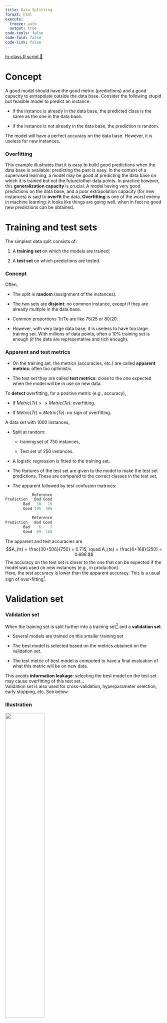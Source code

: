 ---
title: Data Splitting
format: html
execute:
  freeze: auto
  output: true
code-tools: false
code-fold: false
code-link: false
---

[In-class R script 📄](ML_DataSplitting.R)

Concept
=======

A good model should have the good metric (predictions) and a good
capacity to extrapolate outside the data base. Consider the following stupid but feasible model to predict an instance:

-   if the instance is already in the data base, the predicted class is
    the same as the one in the data base.

-   if the instance is not already in the data base, the prediction is
    random.

The model will have a perfect accuracy on the data base. However, it is
useless for new instances.

### Overfitting

This example illustrates that it is easy to build good predictions when
the data base is available: predicting the past is easy. In the context of a supervised learning, a model may be good at predicting the data base on which it is trained but not the future/other data points. In practice however, this **generalization capacity** is crucial. A model having very good predictions on the data base, and a poor extrapolation capacity (for new instances) is said to **overfit** the data. **Overfitting** is one of the worst enemy in machine learning: it looks like things are going well, when in fact no good new predictions can be
obtained.

Training and test sets
======================

The simplest data split consists of:

1.  A **training set** on which the models are trained;

2.  A **test set** on which predictions are tested.

### Concept

Often,

-   The split is **random** (assignment of the instances).

-   The two sets are **disjoint**: no common instance, except if they
    are already multiple in the data base.

-   Common proportions Tr/Te are like $75/25$ or $80/20$.

-   However, with very large data base, it is useless to have too large
    training set. With millions of data points, often a $10\%$ training
    set is enough (if the data are representative and rich enough).

### Apparent and test metrics

-   On the training set, the metrics (accuracies, etc.) are called
    **apparent metrics**: often too optimistic.

-   The test set they are called **test metrics**: close to the one
    expected when the model will be in use on new data.

To **detect** overfitting, for a positive metric (e.g., accuracy),

-   If $Metric(Tr) >> Metric(Te)$: overfitting.

-   If $Metric(Tr) \approx Metric(Te)$: no sign of overfitting.

A data set with 1000 instances,

-   Split at random:

    -   training set of 750 instances,

    -   Test set of 250 instances.

-   A logistic regression is fitted to the training set.

-   The features of the test set are given to the model to make the test
    set predictions. These are compared to the correct classes in the
    test set.

-   The apparent followed by test confusion matrices:

```{.r}
            Reference
Prediction   Bad Good
        Bad   30   19
        Good 195  506

            Reference
Prediction   Bad Good
        Bad    6    7
        Good  69  168
```

The apparent and test accuracies are
$$A_{tr} = \frac{30+506}{750} = 0.715, \quad
A_{te} = \frac{6+168}{250} = 0.696.$$ The accuracy on the test set is
closer to the one that can be expected if the model was used on new
instances (e.g., in production).\
Here, the test accuracy is lower than the apparent accuracy. This is a
usual sign of over-fitting[^1].

Validation set
==============

### Validation set

When the training set is split further into a training set[^2] and a
**validation set**.

-   Several models are trained on this smaller training set

-   The best model is selected based on the metrics obtained on the
    validation set.

-   The test metric of best model is computed to have a final evaluation
    of what this metric will be on new data.

This avoids **information leakage**: selecting the best model on the
test set may cause overfitting of this test set\...\
Validation set is also used for cross-validation, hyperparameter
selection, early stopping, etc. See below.

### Illustration

![](../Graphs/Validation_set.png){width=50% fig-align="center"}

Repeated splits
===============

### Repeated splits

One single training/validation/test split taken at random can be
unstable or impossible to replicate: the randomness was badly balanced
or too much dependence on this specific split.\
**Repeated splits** can be used to address this issue. They are under
two forms:

-   **Cross-validation** (CV).

-   **Bootstrap**.

1.  Split the data set into non-overlapping $K$ subsets,

2.  For each $k=1,\ldots,K$,

    -   Use subset $k$ as the validation set, and the rest of the data
        set as the training set,

    -   Train the model on the training set

    -   Compute the predictions on the validation set

    -   Compute and record the metric $S_k$

This provides $K$ metrics: $S_1, \ldots, S_K$. The final CV metric is
their average: $$\hat{S} = \frac{1}{K}\sum_{k=1}^K S_k.$$ In addition,
these metrics are used to estimate the standard deviation[^3] of
$\hat{S}$.

![](../Graphs/10-CV.png){width=50% fig-align="center"}

### Example

A 10-fold CV is made. The accuracies of are logistic regression in each
fold are $$\begin{array}{|c|c|c|c|c|c|c|c|c|c|}
\hline
S_1 & S_2 & S_3 & S_4 & S_5 & S_6 & S_7 & S_8 & S_9 & S_{10}\\
\hline
0.63 & 0.71 & 0.73 & 0.73 & 0.76 & 0.64 & 0.71 & 0.75 & 0.78 & 0.69\\
\hline
\end{array}$$ The CV accuracy (standard deviation) is $0.713$
$(0.049)$.\
On the same data split, another model gives CV accuracy of 0.654
(0.053).\
The logistic regression should be preferred here.

### $K$-fold CV

How to choose $K$?

-   No universal good choice.

-   Choice of $K$ is a trade-off between

    -   computational capacity: large $K$ gives more iterations and
        larger training sets, thus longer computation.

    -   number of validation metrics: large $K$ gives more $S_k$ so
        $\hat{S}$ is well estimated.

    -   number of data to train the model: large $K$ gives large
        training set thus better estimated models.

    -   number of data to estimate the validation metric: large $K$
        gives small validation set, thus $S_k$ is not well estimated.

-   In practice, use $K=5$ or $K=10$.\

-   A special case is $K=n$, known as **leave-one-out** (LOO).\

### Bootstrap: Re-sampling

In context of ML, **bootstrap** stands for **re-sampling with
replacement**. It is an alternative to CV. The differences between CV
and bootstrap are

-   for CV, the whole data base is split once. Training and validation
    sets do not have common instances.

-   For bootstrap, the training and validation sets vary in size and
    composition at each step.

The fact that instances can be repeated in the training set can create a
bias. A weighted estimate tackles this issue: the **632-rule**.

### Bootstrap: Procedure

In practice, one bootstrap step consists of

1.  Select at random a training set by sampling from the original data
    base, *with replacements*, a training set *of the same size*.

2.  The instances in the original data base *that are not in the
    generated training set* constitute the validation set.

3.  Compute the metric on the validation set after having trained the
    model with the training set: **out-of-bag** metric, $\hat{S}_{oob}$.

4.  Compute also the prediction of the training set itself: **apparent**
    metric, $\hat{S}_{app}$.

5.  Estimate the metric using the **632-rule**:
    $$\hat{S} = 0.632 \times \hat{S}_{oob} + 0.368 \times \hat{S}_{app}.$$

### One bootstrap step

![](../Graphs/Bootstrap.png){width="11cm" fig-align="center"}

### Bootstrap estimate

The previous bootstrap step is repeated a large number of times;
typically 500 to 10'000, depending on the time it takes (computation
power). The final estimate is the average of each $\hat{S}$. Standard deviation
can be also computed.\

### Bootstrap samples

How many bootstrap samples ($R$) should be used?

-   There is no theoretical number but people consider that it should be
    at least large enough so that all the instances of the data base are
    at least once selected in a validation set.

-   In general, a large number, depending on the computational power and
    the data set size.

### Practical use

-   With small data base, prefer bootstrap.

-   With large data base, prefer CV.

-   CV can be repeated: several CV pattern are simulated independently
    and aggregated at the end.

-   These procedures can be computed in parallel for better performance.

Solving the overfitting problem
===============================

### Solving overfitting

Comparing apparent and test metrics allows to detect overfitting only.
How can we improve the situation? A model that overfits the training data set is too flexible/complex. We can use the methods seen for each model to try to simplify them:

-   Linear and logistic regression: variable selection and/or use $L_1$
    and $L_2$ penalization.

-   Trees: prune the tree.

-   SVM: tune the cost parameter and/or the parameters of the kernel.

-   NN: use $L_1$ and $L_2$ penalization and/or simplify the structure
    of the network.

### Hyperparameters

Some of these methods require to set parameters: penalization parameter,
cost parameter, others. These are called **hyperparameters**.Hyperparameters are structural parameters or \"pseudo-parameters\" of the models. An informal definition is \"whatever cannot be optimized by the training algorithm\". To set these parameters is called **tuning**.

### Tuning hyperparameters

The main technique consists of direct comparison (brute force):

-   Create a list of possible hyperparameter values.

-   Train all the models from the list.

-   Select the best in class according to the validation metric.

This approach can be done on

-   A simple split: training and validation

-   A repeated split: bootstrap or CV.

The choice of the hyperparameters must not be done on the test: a part
of the information contained in the test set may *leaks* to the model
choice and thus to the training. Avoid any **information leakage**: the **test set must not be seen** by the model, at any stage.

Solving the unbalance problem
=============================

\"Unbalanced classes\" refers to data set where the classes frequencies
are unbalanced. E.g., doctor visit data have 4 times more "No" than
"Yes".\

```{.r}
No   Yes 
4141 1049
```

During the training, the model favors the predictions of the "No" to
reach a better accuracy.

### Unbalanced classes

E.g., the logistic regression, gives:

```{.r}
Confusion Matrix and Statistics
[...]
                Accuracy : 0.8091          
[...]                                          
            Sensitivity : 0.9771          
            Specificity : 0.1435          
[...]
        Balanced Accuracy : 0.5603
```

This problem is **detected** with

-   low balanced accuracy

-   low sensitivity or specificity

One approach to solve this issue is to tune the probability threshold
$\lambda$: $$f(x_i;\theta) = \left\{
\begin{array}{ll}
1, & \mbox{if } p(x_i;\theta) > \lambda,\\
0, & \mbox{if } p(x_i;\theta) \leq \lambda.
\end{array}
\right.$$ To maximize the balanced accuracy, find the threshold
$\lambda$ that maximizes the **Youden's J statistics**:
$$J(\lambda) = \mbox{Spec}(\lambda) + \mbox{Sens}(\lambda) - 1.$$ Note:
this optimization is always at at cost of a lower accuracy.

### Tuning probability threshold

Example after optimization:

```{.r}
Confusion Matrix and Statistics
[...]                     
                Accuracy : 0.6991          
[...]
            Sensitivity : 0.7186          
            Specificity : 0.6220          
[...]
        Balanced Accuracy : 0.6703  
```

Sensitivity decreased, specificity increased. Overall BA increased (and
accuracy decreased).\
**The probability threshold $\lambda$ is an hyperparameter**. Use the
splitting data method to avoid overfitting.

Another approach consists of **balancing** the classes *in the training
set*. Two possible approaches:

-   **Sub-sampling**: Remove cases in the training set,

-   **Re-sampling**: Add cases in the training set.

![](../Graphs/Balancing.png){width="6cm" fig-align="center"}

In details

-   Sub-sampling: take all the "Yes" and a random subset of "No" of the
    same size.

-   Re-sampling: take all the "No" and add replicates of the "Yes",
    chosen at random, until there are as many "Yes" as "No".

Variations are possible to increase or decrease the weight of each
class, to take into account for the proportions.\
Note: **the test set must NOT be balanced**.

### Class balancing

Examples, with sub-sampling
```{.r}
                Accuracy : 0.7049          
[...]
            Sensitivity : 0.7331          
            Specificity : 0.5933          
[...]
        Balanced Accuracy : 0.6632          
```

and with re-sampling

```{.r}
                Accuracy : 0.7097       
[...]
            Sensitivity : 0.7391          
            Specificity : 0.5933          
[...]
        Balanced Accuracy : 0.6662          
```

The results are similar to tuning of $\lambda$.

### Discussion on class balancing

-   Case imbalance is a common problem in real life data (fraud
    detection, rare events, etc.).

-   Applied on the data, class balancing is a possible solution to
    improve the fit.

-   Unlike tuning of the probability threshold, class balancing can be
    apply to no-probability models and multi-class problems.

-   There is no guarantee. The final performances must be inspected.

-   **The test set must remain unbalanced** to be representative of
    future data.

-   If you use CV or bootstrap, the validation set must remain
    unbalanced (often not the case in built-in methods).

[^1]: Mild though.

[^2]: There is no specific name to distinguish between the first "big"
    training set, and the second one, that is smaller.

[^3]: Technically, this is the method used in 1-SE rule for trees.
